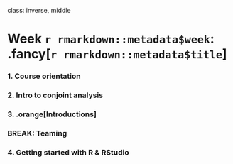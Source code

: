 
class: inverse, middle

# Week `r rmarkdown::metadata$week`: .fancy[`r rmarkdown::metadata$title`]

### 1. Course orientation
### 2. Intro to conjoint analysis
### 3. .orange[Introductions]

### BREAK: Teaming

### 4. Getting started with R & RStudio





